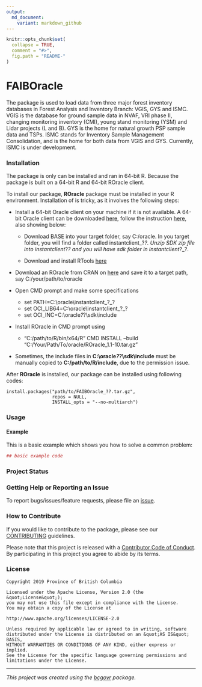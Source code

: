 ```yaml
---
output:
  md_document:
    variant: markdown_github
---
```


```r
knitr::opts_chunk$set(
  collapse = TRUE,
  comment = "#>",
  fig.path = "README-"
)
```

<!-- Add a project state badge
See https://github.com/BCDevExchange/Our-Project-Docs/blob/master/discussion/projectstates.md
If you have bcgovr installed and you use RStudio, click the 'Insert BCDevex Badge' Addin. -->

# FAIBOracle

The package is used to load data from three major forest inventory databases in Forest Analysis and Inventory Branch: VGIS, GYS and ISMC. VGIS is the database for ground sample data in NVAF, VRI phase II, changing monitoring inventory (CMI), young stand monitoring (YSM) and Lidar projects (L and B). GYS is the home for natural growth PSP sample data and TSPs. ISMC stands for Inventory Sample Management Consolidation, and is the home for both data from VGIS and GYS. Currently, ISMC is under development. 


### Installation
The package is only can be installed and ran in 64-bit R. Because the package is built on a 64-bit R and 64-bit ROracle client.

To install our package, **ROracle** package must be installed in your R environment. Installation of \code{ROracle} is tricky, as it involves the following steps:

 * Install a 64-bit Oracle client on your machine if it is not available. A 64-bit Oracle client can be downloaded [here](http://www.oracle.com/technetwork/database/database-technologies/instant-client/downloads/index.html), follow the instruction [here](https://technology.amis.nl/2017/08/23/r-and-the-oracle-database-using-dplyr-dbplyr-with-roracle-on-windows-10/), also showing below:
 
   - Download BASE into your target folder, say C:/oracle. In you target folder, you will find a folder called instantclient_?_?. Unzip SDK zip file into instantclient_?_? and you will have sdk folder in instantclient_?_?.
 
   - Download and install RTools [here](https://cran.r-project.org/bin/windows/Rtools/)
 
 * Download an ROracle from CRAN on [here](https://cran.r-project.org/web/packages/ROracle/index.html) and save it to a target path, say C:/your/path/to/roracle
 
 * Open CMD prompt and make some specifications
     + set PATH=C:\\oracle\\instantclient_?_?
     + set OCI_LIB64=C:\\oracle\\instantclient_?_?
     + set OCI_INC=C:\\oracle\instantclient_?_?\\sdk\\include
 * Install ROracle in CMD prompt using
     + "C:/path/to/R/bin/x64/R" CMD INSTALL --build "C:/Your/Path/To/oracle/ROracle_1.1-10.tar.gz"
 * Sometimes, the include files in **C:\\oracle\instantclient_?_?\\sdk\\include** must be manually copied to **C:/path/to/R/include**, due to the permission issue.
 
After **ROracle** is installed, our package can be installed using following codes:
```
install.packages("path/to/FAIBOracle_??.tar.gz",
                 repos = NULL, 
                 INSTALL_opts = "--no-multiarch")
```


### Usage

#### Example

This is a basic example which shows you how to solve a common problem:

```r
## basic example code
```

### Project Status

### Getting Help or Reporting an Issue

To report bugs/issues/feature requests, please file an [issue](https://github.com/bcgov/FAIBOracle/issues/).

### How to Contribute

If you would like to contribute to the package, please see our 
[CONTRIBUTING](CONTRIBUTING.md) guidelines.

Please note that this project is released with a [Contributor Code of Conduct](CODE_OF_CONDUCT.md). By participating in this project you agree to abide by its terms.

### License

```
Copyright 2019 Province of British Columbia

Licensed under the Apache License, Version 2.0 (the &quot;License&quot;);
you may not use this file except in compliance with the License.
You may obtain a copy of the License at

http://www.apache.org/licenses/LICENSE-2.0

Unless required by applicable law or agreed to in writing, software distributed under the License is distributed on an &quot;AS IS&quot; BASIS,
WITHOUT WARRANTIES OR CONDITIONS OF ANY KIND, either express or implied.
See the License for the specific language governing permissions and limitations under the License.
```

---
*This project was created using the [bcgovr](https://github.com/bcgov/bcgovr) package.* 
